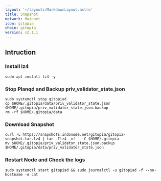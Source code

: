 ```yaml
---
layout: '~/layouts/MarkdownLayout.astro'
title: Snapshot
network: Mainnet
icon: gitopia
chain: gitopia
version: v2.1.1
---
```

## Intruction

### Install lz4
```
sudo apt install lz4 -y
```

### Stop Planqd and Backup priv_validator_state.json
```
sudo systemctl stop gitopiad
cp $HOME/.gitopia/data/priv_validator_state.json $HOME/.gitopia/priv_validator_state.json.backup
rm -rf $HOME/.gitopia/data
```

### Download Snapshot
```
curl -L https://snapshots.indonode.net/gitopia/gitopia-snapshot.tar.lz4 | tar -Ilz4 -xf - -C $HOME/.gitopia
mv $HOME/.gitopia/priv_validator_state.json.backup $HOME/.gitopia/data/priv_validator_state.json
```

### Restart Node and Check the logs

```
sudo systemctl start gitopiad && sudo journalctl -u gitopiad -f --no-hostname -o cat
```